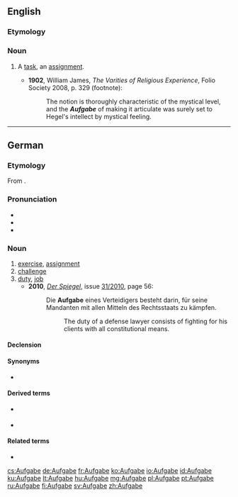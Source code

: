 ==English==

===Etymology===
{{borrowing|de|Aufgabe}}

===Noun===
{{en-noun|pl2=Aufgaben}}

# {{psychology}} A [[task]], an [[assignment]].
#* '''1902''', William James, ''The Varities of Religious Experience'', Folio Society 2008, p. 329 (footnote):
#*: The notion is thoroughly characteristic of the mystical level, and the '''''Aufgabe''''' of making it articulate was surely set to Hegel's intellect by mystical feeling.

----

==German==
{{wikipedia|lang=de}}
===Etymology===
From {{etyl|gmh|de}} {{term|ufgabe|ūfgābe|lang=gmh}}.

===Pronunciation===
* {{IPA|[ˈʔaʊ̯fɡaːbə]|lang=de}}
* {{audio|De-at-Aufgabe.ogg|Audio (Austria)}}
* {{hyphenation|Auf|ga|be}}

===Noun===
{{de-noun|f||Aufgaben}}

# [[exercise]], [[assignment]]
# [[challenge]]
# [[duty]], [[job]]
#* '''2010''', ''[[w:Der Spiegel|Der Spiegel]]'', issue [http://www.spiegel.de/spiegel/print/index-2010-31.html 31/2010], page 56:
#*: Die '''Aufgabe''' eines Verteidigers besteht darin, für seine Mandanten mit allen Mitteln des Rechtsstaats zu kämpfen.
#*:: The duty of a defense lawyer consists of fighting for his clients with all constitutional means.

====Declension====
{{de-noun-f|n}}

====Synonyms====
* {{sense|duty, job}} {{l/de|Auftrag}} {{m}}

====Derived terms====
* {{l/de|Lebensaufgabe}} {{f}}
* {{l/de|Hausaufgabe}} {{f}}

====Related terms====
* {{l/de|aufgeben}}

[[cs:Aufgabe]]
[[de:Aufgabe]]
[[fr:Aufgabe]]
[[ko:Aufgabe]]
[[io:Aufgabe]]
[[id:Aufgabe]]
[[ku:Aufgabe]]
[[lt:Aufgabe]]
[[hu:Aufgabe]]
[[mg:Aufgabe]]
[[pl:Aufgabe]]
[[pt:Aufgabe]]
[[ru:Aufgabe]]
[[fi:Aufgabe]]
[[sv:Aufgabe]]
[[zh:Aufgabe]]